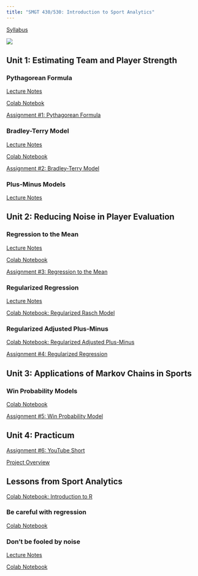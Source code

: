 ```yaml
---
title: "SMGT 430/530: Introduction to Sport Analytics"
---
```


[Syllabus](syllabus/latest.pdf){target="_blank"}

![](concept_map.png)


## Unit 1: Estimating Team and Player Strength

### Pythagorean Formula

[Lecture Notes](lecture/pythagorean_formula.pdf){target="_blank"}

[Colab Notebok](https://colab.research.google.com/drive/1qmyQF6ilN4mwtNAQOwtz1xgY8Wl3q48q){target="_blank"}

[Assignment #1: Pythagorean Formula](assignment/pythagorean_formula.pdf){target="_blank"}

### Bradley-Terry Model

[Lecture Notes](lecture/bradley_terry_model.pdf){target="_blank"}

[Colab Notebook](https://colab.research.google.com/drive/1nHK7E_6GXk_alOoMl3AL0SlxsxaCWq3b){target="_blank"}

[Assignment #2: Bradley-Terry Model](assignment/4.pdf){target="_blank"}

### Plus-Minus Models

[Lecture Notes](lecture/plus_minus_models.pdf){target="_blank"}




## Unit 2: Reducing Noise in Player Evaluation

### Regression to the Mean

[Lecture Notes](lecture/regression_to_the_mean.pdf){target="_blank"}

[Colab Notebook](https://colab.research.google.com/drive/1y06VvXEj2ejdotwuLrVXFfkAKdW2lgOa){target="_blank"}

[Assignment #3: Regression to the Mean](assignment/2.pdf){target="_blank"}

### Regularized Regression

[Lecture Notes](lecture/regularized_regression.pdf){target="_blank"}

[Colab Notebook: Regularized Rasch Model](https://colab.research.google.com/drive/1-gOm05FhWTH1l0FJmqFGgQevBbM3WxyE){target="_blank"}

### Regularized Adjusted Plus-Minus

[Colab Notebook: Regularized Adjusted Plus-Minus](https://colab.research.google.com/drive/1bOJJPkNZ6gps0Qan6Wn_i_M9uIYOdTYd){target="_blank"}

[Assignment #4: Regularized Regression](assignment/5.pdf){target="_blank"}


## Unit 3: Applications of Markov Chains in Sports

### Win Probability Models

[Colab Notebook](https://colab.research.google.com/drive/130szYABIinDc9lcnwBgExS6Evhz0_pAP){target="_blank"}

[Assignment #5: Win Probability Model](assignment/6.pdf){target="_blank"}


## Unit 4: Practicum

[Assignment #6: YouTube Short](assignment/7.pdf){target="_blank"}

[Project Overview](assignment/project.pdf){target="_blank"}


## Lessons from Sport Analytics

[Colab Notebook: Introduction to R](https://colab.research.google.com/drive/1sLJA9radwdvLjE2bw_mURiNLw-PvNgBg){target="_blank"}

### Be careful with regression

[Colab Notebook](https://colab.research.google.com/drive/182F7iWSPJP2umxfQ74zt8-pPtVhbaHuF){target="_blank"}

### Don't be fooled by noise

[Lecture Notes](lecture/dont_be_fooled_by_noise.pdf){target="_blank"}

[Colab Notebook](https://colab.research.google.com/drive/1zdEslpU8Y-3gtnrHgOJA6n87BvS2i1cH){target="_blank"}
